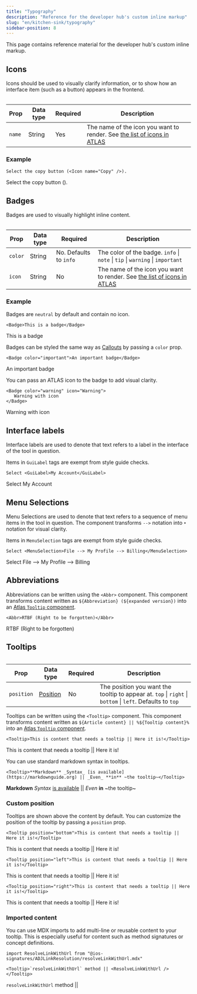 ```yaml
---
title: "Typography"
description: "Reference for the developer hub's custom inline markup"
slug: "en/kitchen-sink/typography"
sidebar-position: 8
---
```


This page contains reference material for the developer hub's custom inline markup.

## Icons

Icons should be used to visually clarify information, or to show how an interface item (such as a button) appears in the frontend.

<Table>

| Prop   | Data type | Required | Description                                                                                                                              |
| ------ | --------- | -------- | ---------------------------------------------------------------------------------------------------------------------------------------- |
| `name` | String    | Yes      | The name of the icon you want to render. See [the list of icons in ATLAS](https://atlas.adeven.com/docs/components/Icon#available-icons) |

</Table>

### Example

```mdx "<Icon name="Copy" />"
Select the copy button (<Icon name="Copy" />).
```

Select the copy button (<Icon name="Copy" />).

## Badges

Badges are used to visually highlight inline content.

<Table>

| Prop    | Data type | Required               | Description                                                                                                                              |
| ------- | --------- | ---------------------- | ---------------------------------------------------------------------------------------------------------------------------------------- |
| `color` | String    | No. Defaults to `info` | The color of the badge. `info` \| `note` \| `tip` \| `warning` \| `important`                                                            |
| `icon`  | String    | No                     | The name of the icon you want to render. See [the list of icons in ATLAS](https://atlas.adeven.com/docs/components/Icon#available-icons) |

</Table>

### Example

Badges are `neutral` by default and contain no icon.

```mdx
<Badge>This is a badge</Badge>
```

<Badge>This is a badge</Badge>

Badges can be styled the same way as [Callouts](/en/kitchen-sink/callouts) by passing a `color` prop.

```mdx
<Badge color="important">An important badge</Badge>
```

<Badge color="important">An important badge</Badge>

You can pass an ATLAS icon to the badge to add visual clarity.

```mdx
<Badge color="warning" icon="Warning">
   Warning with icon
</Badge>
```

<Badge color="warning" icon="Warning">
   Warning with icon
</Badge>

## Interface labels

Interface labels are used to denote that text refers to a label in the interface of the tool in question.

<Callout type="note">

Items in `GuiLabel` tags are exempt from style guide checks.

</Callout>

```mdx
Select <GuiLabel>My Account</GuiLabel>
```

Select <GuiLabel>My Account</GuiLabel>

## Menu Selections

Menu Selections are used to denote that text refers to a sequence of menu items in the tool in question. The component transforms `-->` notation into `‣` notation for visual clarity.

<Callout type="note">

Items in `MenuSelection` tags are exempt from style guide checks.

</Callout>

```mdx
Select <MenuSelection>File --> My Profile --> Billing</MenuSelection>
```

Select <MenuSelection>File --> My Profile --> Billing</MenuSelection>

## Abbreviations

Abbreviations can be written using the `<Abbr>` component. This component transforms content written as `${Abbreviation} (${expanded version})` into an [Atlas `Tooltip` component](https://atlas.adeven.com/docs/components/Tooltip).

```mdx
<Abbr>RTBF (Right to be forgotten)</Abbr>
```

<Abbr>RTBF (Right to be forgotten)</Abbr>

## Tooltips

<Table height="full-height">

| Prop       | Data type                                                             | Required | Description                                                                                               |
| ---------- | --------------------------------------------------------------------- | -------- | --------------------------------------------------------------------------------------------------------- |
| `position` | [Position](https://atlas.adeven.com/docs/components/Tooltip#position) | No       | The position you want the tooltip to appear at. `top` \| `right` \| `bottom` \| `left`. Defaults to `top` |

</Table>

Tooltips can be written using the `<Tooltip>` component. This component transforms content written as `${Article content} || %${Tooltip content}%` into an [Atlas `Tooltip` component](https://atlas.adeven.com/docs/components/Tooltip).

```mdx
<Tooltip>This is content that needs a tooltip || Here it is!</Tooltip>
```

<Tooltip>This is content that needs a tooltip || Here it is!</Tooltip>

You can use standard markdown syntax in tooltips.

```mdx
<Tooltip>**Markdown** _Syntax_ [is available](https://markdownguide.org) || _Even_ **in** ~the tooltip~</Tooltip>
```

<Tooltip>**Markdown** _Syntax_ [is available](https://markdownguide.org) || _Even_ **in** ~the tooltip~</Tooltip>

### Custom position

Tooltips are shown above the content by default. You can customize the position of the tooltip by passing a `position` prop.

```mdx
<Tooltip position="bottom">This is content that needs a tooltip || Here it is!</Tooltip>
```

<Tooltip position="bottom">This is content that needs a tooltip || Here it is!</Tooltip>

```mdx
<Tooltip position="left">This is content that needs a tooltip || Here it is!</Tooltip>
```

<Tooltip position="left">This is content that needs a tooltip || Here it is!</Tooltip>

```mdx
<Tooltip position="right">This is content that needs a tooltip || Here it is!</Tooltip>
```

<Tooltip position="right">This is content that needs a tooltip || Here it is!</Tooltip>

### Imported content

You can use MDX imports to add multi-line or reusable content to your tooltip. This is especially useful for content such as method signatures or concept definitions.

```mdx
import ResolveLinkWithUrl from "@ios-signatures/ADJLinkResolution/resolveLinkWithUrl.mdx"

<Tooltip>`resolveLinkWithUrl` method || <ResolveLinkWithUrl /></Tooltip>
```


<Tooltip>`resolveLinkWithUrl` method || <ResolveLinkWithUrl /></Tooltip>
